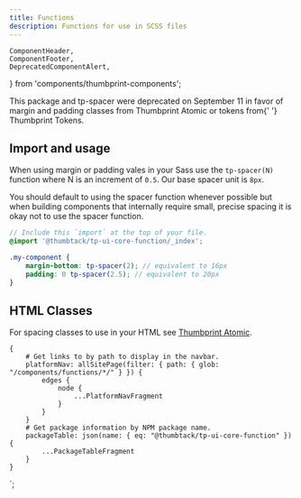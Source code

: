 ```yaml
---
title: Functions
description: Functions for use in SCSS files
---
```


    ComponentHeader,
    ComponentFooter,
    DeprecatedComponentAlert,
} from 'components/thumbprint-components';

<ComponentHeader data={props.data} />

<DeprecatedComponentAlert>
    This package and <InlineCode>tp-spacer</InlineCode> were deprecated on September 11 in favor of
    margin and padding classes from <Link to="/atomic/">Thumbprint Atomic</Link> or tokens from{' '}
    <Link to="/tokens/#section-space">Thumbprint Tokens</Link>.
</DeprecatedComponentAlert>

## Import and usage

When using margin or padding vales in your Sass use the `tp-spacer(N)` function where N is an increment of `0.5`. Our base spacer unit is `8px`.

You should default to using the spacer function whenever possible but when building components that internally require small, precise spacing it is okay not to use the spacer function.

```scss
// Include this `import` at the top of your file.
@import '@thumbtack/tp-ui-core-function/_index';

.my-component {
    margin-bottom: tp-spacer(2); // equivalent to 16px
    padding: 0 tp-spacer(2.5); // equivalent to 20px
}
```

## HTML Classes

For spacing classes to use in your HTML see [Thumbprint Atomic](/atomic/).

<ComponentFooter data={props.data} />

    {
        # Get links to by path to display in the navbar.
        platformNav: allSitePage(filter: { path: { glob: "/components/functions/*/" } }) {
            edges {
                node {
                    ...PlatformNavFragment
                }
            }
        }
        # Get package information by NPM package name.
        packageTable: json(name: { eq: "@thumbtack/tp-ui-core-function" }) {
            ...PackageTableFragment
        }
    }
`;
